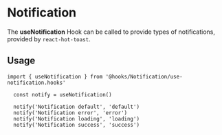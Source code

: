 
<Meta title='Documentation/Notification' />

# Notification

The **useNotification** Hook can be called to provide types of notifications, provided by `react-hot-toast`.

## Usage

```tsx
import { useNotification } from '@hooks/Notification/use-notification.hooks'
```

```tsx
  const notify = useNotification()

  notify('Notification default', 'default')
  notify('Notification error', 'error')
  notify('Notification loading', 'loading')
  notify('Notification success', 'success')
```
